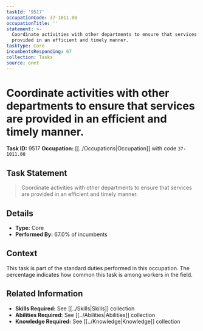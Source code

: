```yaml
---
taskId: '9517'
occupationCode: 37-1011.00
occupationTitle: ''
statement: >-
  Coordinate activities with other departments to ensure that services are
  provided in an efficient and timely manner.
taskType: Core
incumbentsResponding: 67
collection: Tasks
source: onet
---
```

# Coordinate activities with other departments to ensure that services are provided in an efficient and timely manner.

**Task ID:** 9517
**Occupation:** [[../Occupations|Occupation]] with code `37-1011.00`

## Task Statement

> Coordinate activities with other departments to ensure that services are provided in an efficient and timely manner.

## Details

- **Type:** Core
- **Performed By:** 67.0% of incumbents

## Context

This task is part of the standard duties performed in this occupation. The percentage indicates how common this task is among workers in the field.

## Related Information

- **Skills Required:** See [[../Skills|Skills]] collection
- **Abilities Required:** See [[../Abilities|Abilities]] collection
- **Knowledge Required:** See [[../Knowledge|Knowledge]] collection
